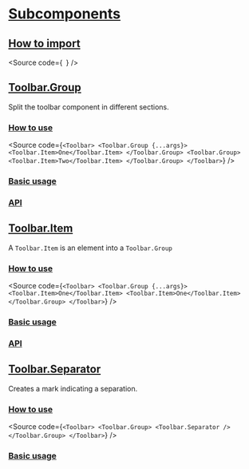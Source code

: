 

<Meta
  title="Components/Core/Layout/Toolbar/Subcomponents/Docs"
  of={GroupStories}
/>

# [Subcomponents](#subcomponents)

## [How to import](#how-to-import)

<Source
  code={`
`}
/>

## [Toolbar.Group](#toolbar-group)

Split the toolbar component in different sections.

### [How to use](#how-to-use)

<Source
  code={`
<Toolbar>
  <Toolbar.Group {...args}>
    <Toolbar.Item>One</Toolbar.Item>
  </Toolbar.Group>
  <Toolbar.Group>
    <Toolbar.Item>Two</Toolbar.Item>
  </Toolbar.Group>
</Toolbar>
`}
/>

### [Basic usage](#basic-usage)

<Canvas of={GroupStories.Group} />

### [API](#api)

<ArgTypes of={GroupStories} />

## [Toolbar.Item](#toolbar-item)

A `Toolbar.Item` is an element into a `Toolbar.Group`

### [How to use](#how-to-use)

<Source
  code={`
<Toolbar>
  <Toolbar.Group {...args}>
    <Toolbar.Item>One</Toolbar.Item>
    <Toolbar.Item>One</Toolbar.Item>
  </Toolbar.Group>
</Toolbar>
`}
/>

### [Basic usage](#basic-usage)

<Canvas of={ItemStories.Item} />

### [API](#api)

<ArgTypes of={ItemStories} />

## [Toolbar.Separator](#toolbar-separator)

Creates a mark indicating a separation.

### [How to use](#how-to-use)

<Source
  code={`
<Toolbar>
  <Toolbar.Group>
    <Toolbar.Separator />
  </Toolbar.Group>
</Toolbar>
`}
/>

### [Basic usage](#basic-usage)

<Canvas of={SeparatorStories.Separator} />
